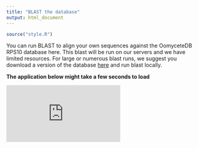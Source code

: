 ```yaml
---
title: "BLAST the database"
output: html_document
---
```


```r
source("style.R")
```


You can run BLAST to align your own sequences against the OomyceteDB RPS10 database here.
This blast will be run on our servers and we have limited resources.
For large or numerous blast runs, we suggest you download a version of the database [here](download.html) and run blast locally.

**The application below might take a few seconds to load**

<iframe class = "shiny_frame" src="http://127.0.0.1:3838/shiny_apps/blast" frameBorder="0">
</iframe>

